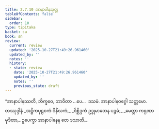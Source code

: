 ```yaml
---
title: 2.7.10 အာနာပါနသုတ္တ
tableOfContents: false
sidebar:
  order: 10
type: tipitaka
basket: su
book: sn
review:
  current: review
  updated: '2025-10-27T21:49:26.961460'
  updated_by: ''
  notes: ''
  history:
  - state: review
    date: '2025-10-27T21:49:26.961460'
    updated_by: ''
    notes: ''
    previous_state: draft
---
```



<ReviewStatus review={frontmatter.review} showDetails={true} />

<HypothesisAnnotation frontmatter={frontmatter} />

<DynamicBreadcrumb />

<Division number="247" book="sn" e="ch" v="18" p="316">

<Paragraph number="680" book="sn">
“အာနာပါနဿတိ, ဘိက္ခဝေ, ဘာဝိတာ …ပေ…  ဒသမံ.

</Paragraph>
</Division>

<Paragraph number="681" type="center" book="sn">
အာနာပါနဝဂ္ဂေါ သတ္တမော.



</Paragraph>

<Paragraph number="682" type="center" book="sn">
တဿုဒ္ဒါနံ


</Paragraph>

<Paragraph number="683" type="verses" book="sn">
_အဋ္ဌိကပုဠဝကံ ဝိနီလကံ,_  
_ဝိစ္ဆိဒ္ဒကံ ဥဒ္ဓုမာတေန ပဉ္စမံ;_  
_မေတ္တာ ကရုဏာ မုဒိတာ,_  
ဥပေက္ခာ အာနာပါနေန တေ ဒသာတိ._
</Paragraph>